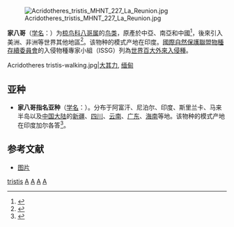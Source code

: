 {{Speciesbox
| image = Indian Myna.JPG
| image2_caption =[[File:CommonMynaCalls.ogg|thumb]]
| image2 = Acridotheres_tristis00.jpg
| status = LC
| status_system = IUCN3.1
| status_ref = <ref>{{IUCN|id=22710921 |title=''Acridotheres tristis'' |assessor=BirdLife International |assessor-link=BirdLife International |version=2013.2 |year=2012 |accessdate=26 November 2013}}</ref>
| genus = Acridotheres
| species = tristis
| authority = ([[Carl_Linnaeus|Linnaeus]], 1766)
| range_map = Common Mynah distribution map.png
| range_map_caption = 家八哥的原產地（藍色）
| subdivision_ranks = 亞種
| subdivision = ''Acridotheres tristis melanosternus <br/> Acridotheres tristis naumanni <br/> Acridotheres tristis tristis <br/> Acridotheres tristis tristoides''
| synonyms = ''Paradisaea tristis'' {{small|Linnaeus, 1766}}
}}
[[File:Acridotheres_tristis_MHNT_227_La_Reunion.jpg|thumb]]

'''家八哥'''（[[学名|学名]]：{{lang|la|''Acridotheres tristis''}}）为[[椋鸟科|椋鸟科]][[八哥属|八哥属]]的[[鸟类|鸟类]]，原產於中亞、南亞和中國<ref name=oiseaux>{{cite web |url=http://www.oiseaux.net/birds/distribution/common.myna.html |title=Common Myna |accessdate=December 23, 2007 |archive-date=2013-01-20 |archive-url=https://web.archive.org/web/20130120192635/http://www.oiseaux.net/birds/distribution/common.myna.html |dead-url=no }}</ref>，後來引入美洲、非洲等世界其他地區<ref>{{cite web|title=Common Myna - Audubon Field Guide|url=https://www.audubon.org/field-guide/bird/common-myna|publisher=Audubon|accessdate=2 March 2016|date=2014-11-13|archive-date=2019-10-25|archive-url=https://web.archive.org/web/20191025205313/https://www.audubon.org/field-guide/bird/common-myna|dead-url=yes}}</ref>。该物种的模式产地在印度。[[國際自然保護聯盟|國際自然保護聯盟]][[物種存續委員會|物種存續委員會]]的入侵物種專家小組（ISSG）列為[[世界百大外來入侵種|世界百大外來入侵種]]。
<gallery mode=packed>
Acridotheres tristis-walking.jpg|[[大其力|大其力]], [[缅甸|缅甸]]
</gallery>

== 亚种 ==
* '''家八哥指名亚种'''（[[学名|学名]]：{{lang|la|''Acridotheres tristis tristis''}}）。分布于阿富汗、尼泊尔、印度、斯里兰卡、马来半岛以及[[中国大陆|中国大陆]]的[[新疆|新疆]]、[[四川|四川]]、[[云南|云南]]、[[广东|广东]]、[[海南|海南]]等地。该物种的模式产地在印度加尔各答<ref name='id2838'>{{cite web| url =http://www.bioinfo.cn/db05/BjdwSpecies.php?action=view&id=2838| title =家八哥指名亚种| work =《中国动物物种编目数据库》| publisher =中国科学院微生物研究所| author =中国科学院动物研究所| accessdate =2009-04-04| deadurl =yes| archiveurl =https://web.archive.org/web/20160305083858/http://www.bioinfo.cn/db05/BjdwSpecies.php?action=view&id=2838| archivedate =2016-03-05}}</ref>。

== 参考文献 ==
{{reflist}}
* [http://www.underwaterkwaj.com/land/bird-kwaj/Acridotheres-tristis-h02-160308.jpg 图片] {{Wayback|url=http://www.underwaterkwaj.com/land/bird-kwaj/Acridotheres-tristis-h02-160308.jpg |date=20210201022141 }}
{{commons|Acridotheres tristis}}

{{Taxonbar|from=Q116667}}

[[Category:八哥属|tristis]]
[[Category:入侵鳥種|A]]
[[Category:都市動物|A]]
[[Category:能言鳥類|A]]
[[Category:1766年描述的鳥類|A]]

{{Passeriformes-stub}}